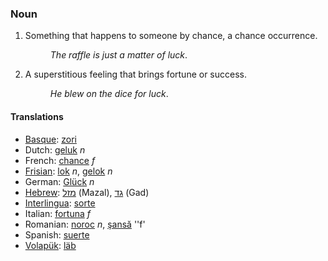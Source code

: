 === Noun ===
#Something that happens to someone by chance, a chance occurrence.
#:''The raffle is just a matter of luck''.
#A superstitious feeling that brings fortune or success.
#:''He blew on the dice for luck''.

==== Translations ====
*[[Basque]]: [[zori]]
*Dutch: [[geluk]] ''n''
*French: [[chance]] ''f''
*[[Frisian]]: [[lok]] ''n'', [[gelok]] ''n''
*German: [[Glück]] ''n''
*[[Hebrew]]: [[מזל]] (Mazal), [[גד]] (Gad)
*[[Interlingua]]: [[sorte]]
*Italian: [[fortuna]] ''f''
*Romanian: [[noroc]] ''n'', [[şansă]] ''f'
*Spanish: [[suerte]]
*[[Volapük]]: [[läb]]